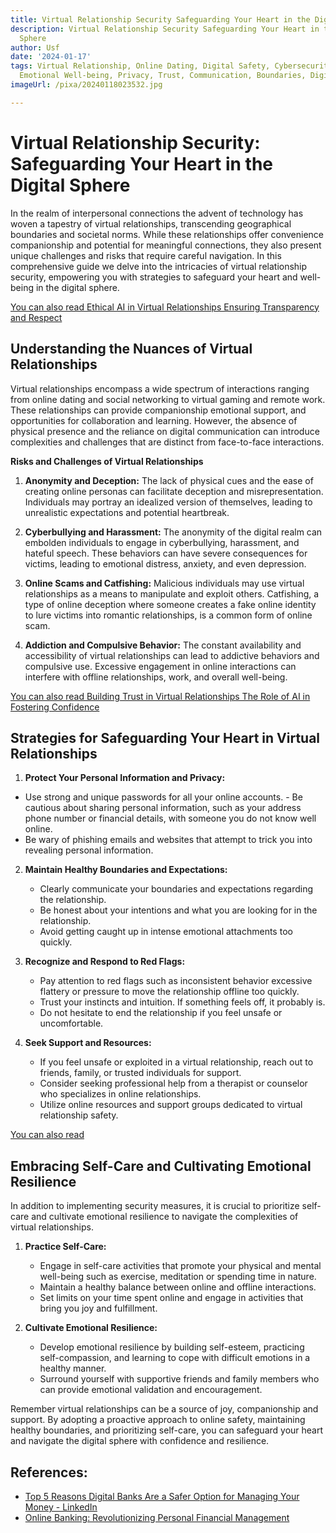 ```yaml
---
title: Virtual Relationship Security Safeguarding Your Heart in the Digital Sphere
description: Virtual Relationship Security Safeguarding Your Heart in the Digital
  Sphere
author: Usf
date: '2024-01-17'
tags: Virtual Relationship, Online Dating, Digital Safety, Cybersecurity, Heartbreak,
  Emotional Well-being, Privacy, Trust, Communication, Boundaries, Digital Footprint
imageUrl: /pixa/20240118023532.jpg

---
```

# Virtual Relationship Security: Safeguarding Your Heart in the Digital Sphere

In the  realm  of interpersonal  connections the advent of technology has woven a tapestry of  virtual relationships, transcending geographical boundaries and societal norms. While these relationships offer convenience companionship and potential for meaningful connections, they also present unique challenges and risks that require careful navigation. In this comprehensive guide  we delve into the intricacies of virtual relationship security,  empowering you with strategies  to  safeguard your heart  and  well-being in the digital sphere.

[You can  also read Ethical AI in Virtual Relationships Ensuring Transparency and Respect](Ethical%20AI%20in%20Virtual%20Relationships%20Ensuring%20Transparency%20and%20Respect)


## Understanding the Nuances of  Virtual Relationships

Virtual  relationships encompass a wide spectrum of interactions ranging from online dating and social networking  to virtual gaming and remote work. These relationships can provide companionship emotional support, and opportunities for collaboration and learning. However, the absence of physical  presence and the reliance on digital communication can introduce complexities and challenges that are  distinct from face-to-face interactions.

**Risks and Challenges of Virtual Relationships**

1. **Anonymity  and Deception:** The lack of physical cues and the ease of creating  online  personas can facilitate deception and misrepresentation. Individuals may portray an idealized version  of themselves, leading to unrealistic expectations  and potential heartbreak.

2. **Cyberbullying and Harassment:**  The anonymity of the digital  realm can embolden individuals to engage in cyberbullying, harassment, and hateful speech. These behaviors can have severe consequences for victims,  leading to emotional distress, anxiety, and even depression.

3. **Online Scams and Catfishing:** Malicious individuals may use virtual  relationships as a means to manipulate and exploit others. Catfishing, a type of online deception  where someone creates  a fake online identity to lure  victims into romantic relationships, is a common form of online scam.

4. **Addiction and Compulsive Behavior:** The constant availability and accessibility of virtual relationships can lead to  addictive behaviors and compulsive use. Excessive engagement in online interactions can interfere with offline relationships, work, and overall well-being.

[You can also read Building Trust in Virtual Relationships The Role of  AI in Fostering Confidence](Building%20Trust%20in%20Virtual%20Relationships%20The%20Role%20of%20AI%20in%20Fostering%20Confidence)


## Strategies  for Safeguarding Your Heart in  Virtual Relationships

1.  **Protect Your Personal Information and Privacy:**

   - Use strong and unique passwords for all your online accounts.
    - Be cautious about sharing personal information, such as your address phone number or financial details, with someone you do not know well online.
   - Be wary of phishing emails and websites that attempt to trick you into revealing personal information.

2. **Maintain Healthy Boundaries and Expectations:**

    - Clearly communicate your  boundaries  and expectations regarding the relationship.
   - Be honest about your intentions and what you are  looking for in the relationship.
   - Avoid getting caught up  in  intense emotional attachments too quickly.

3. **Recognize and Respond to Red Flags:**

    - Pay attention to  red flags such as inconsistent behavior excessive flattery  or  pressure to move  the relationship offline too quickly.
   - Trust your instincts and intuition. If something feels  off, it probably is.
    - Do not hesitate  to end  the  relationship if  you feel unsafe or uncomfortable.

4. **Seek Support and Resources:**

   - If you feel unsafe or exploited in a virtual relationship, reach out to friends, family, or trusted individuals for support.
   - Consider seeking professional help from  a therapist or counselor who specializes in online relationships.
   - Utilize online resources and support groups dedicated to virtual relationship safety.

[You can also read ]()


## Embracing Self-Care and Cultivating  Emotional Resilience

In addition to implementing security measures, it is crucial to prioritize self-care and cultivate emotional resilience to navigate the complexities of virtual relationships.

1. **Practice Self-Care:**

   - Engage in self-care activities that promote your physical and mental well-being such as  exercise,  meditation or spending time in nature.
   -  Maintain a  healthy balance between online and offline interactions.
   - Set  limits  on your time spent online and  engage in activities that bring you joy  and  fulfillment.

2. **Cultivate Emotional Resilience:**

   - Develop  emotional resilience by building self-esteem,  practicing self-compassion, and learning to cope with difficult emotions  in a healthy manner.
    - Surround yourself with supportive  friends and family members who can provide emotional validation and encouragement.

Remember virtual relationships can  be a source  of joy, companionship and support. By adopting a proactive approach to online safety, maintaining healthy boundaries, and prioritizing self-care, you can safeguard your heart  and navigate  the digital sphere  with confidence  and resilience.

## References:
- [Top 5 Reasons Digital Banks Are a Safer Option for Managing Your Money - LinkedIn](https://www.linkedin.com/pulse/top-5-reasons-digital-banks-safer-option-managing-your-money-)
- [Online Banking: Revolutionizing Personal Financial Management](https://www.graygroupintl.com/blog/online-banking)

